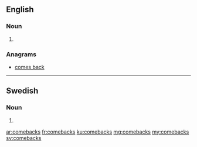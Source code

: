 {{also|Comebacks}}
==English==

===Noun===
{{head|en|plural}}

# {{plural of|comeback|lang=en}}

===Anagrams===
* [[comes back#English|comes back]]

----

==Swedish==

===Noun===
{{head|sv|noun form}}

# {{sv-noun-form-indef-gen|comeback}}

[[ar:comebacks]]
[[fr:comebacks]]
[[ku:comebacks]]
[[mg:comebacks]]
[[my:comebacks]]
[[sv:comebacks]]
